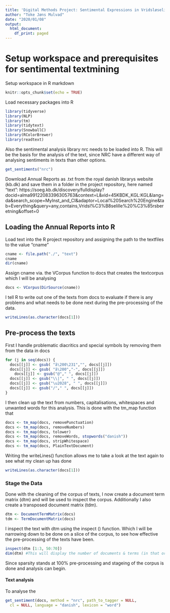 ---
title: 'Digital Methods Project: Sentimental Expressions in Vridsløselille State Prison'
author: "Toke Jøns Mulvad"
date: "2020/01/08"
output:
  html_document:
    df_print: paged
---

# Setup workspace and prerequisites for sentimental textmining

Setup workspace in R markdown
```{r setup, include=FALSE}
knitr::opts_chunk$set(echo = TRUE)
```


Load necessary packages into R
```{r, library, echo = FALSE}
library(tidyverse)
library(NLP)
library(tm)
library(tidytext)
library(SnowballC)
library(RColorBrewer)
library(readtext)
``` 


Also the sentimental analysis library nrc needs to be loaded into R. This will be the basis for the analysis of the text, since NRC have a different way of analysing sentiments in texts than other options. 
```{r}
get_sentiments("nrc")
```

Download Annual Reports as .txt from the royal danish librarys website (kb.dk) and save them in a folder in the project repository, here named "text":
https://soeg.kb.dk/discovery/fulldisplay?docid=alma99122083396305763&context=L&vid=45KBDK_KGL:KGL&lang=da&search_scope=MyInst_and_CI&adaptor=Local%20Search%20Engine&tab=Everything&query=any,contains,Vridsl%C3%B8selille%20%C3%85rsberetning&offset=0

## Loading the Annual Reports into R


Load text into the R project repository and assigning the path to the textfiles to the value "cname"
```{r}
cname <- file.path("./", "text")   
cname   
dir(cname)   
```


Assign cname via. the VCorpus function to docs that creates the textcorpus which I will be analysing 
```{r}
docs <- VCorpus(DirSource(cname))   
```

I tell R to write out one of the texts from docs to evaluate if there is any problems and what needs to be done next during the pre-processing of the data. 
```{r}
writeLines(as.character(docs[1]))
```


## Pre-process the texts


First I handle problematic diacritics and special symbols by removing them from the data in docs
```{r}
for (j in seq(docs)) {
  docs[[j]] <- gsub( "â\200\231","", docs[[j]]) 
  docs[[j]] <- gsub( "â\200","-", docs[[j]])  
    docs[[j]] <- gsub("@"," ", docs[[j]])
  docs[[j]] <- gsub("\\|", " ", docs[[j]])
  docs[[j]] <- gsub("\u2028", " ", docs[[j]]) 
  docs[[j]] <- gsub("/"," ", docs[[j]])
}
```

I then clean up the text from numbers, capitalisations, whitespaces and unwanted words for this analysis.
This is done with the tm_map function that 
```{r}
docs <- tm_map(docs, removePunctuation)   
docs <- tm_map(docs, removeNumbers) 
docs <- tm_map(docs, tolower)
docs <- tm_map(docs, removeWords, stopwords("danish"))   
docs <- tm_map(docs, stripWhitespace)
docs <- tm_map(docs, PlainTextDocument)
```


Writing the writeLines() function allows me to take a look at the text again to see what my clean up has done
```{r}
writeLines(as.character(docs[1]))
```


### Stage the Data   

Done with the cleaning of the corpus of texts, I now create a document term matrix (dtm) and will be used to inspect the corpus. Additionally I also create a transposed document matrix (tdm).
```{r}
dtm <- DocumentTermMatrix(docs)   
tdm <- TermDocumentMatrix(docs)   
```

I inspect the text with dtm using the inspect () function. Which I will be narrowing down to be done on a slice of the corpus, to see how effective the pre-processing of the texts have been. 
```{r eval = FALSE}
inspect(dtm [1:3, 50:70])
dim(dtm) #This will display the number of documents & terms (in that order)
```
Since sparsity stands at 100% pre-processing and stageing of the corpus is done and analysis can begin. 

#### Text analysis

To analyse the 
```{r, sentiments}
get_sentiment(docs, method = "nrc", path_to_tagger = NULL,
  cl = NULL, language = "danish", lexicon = "word")
```



